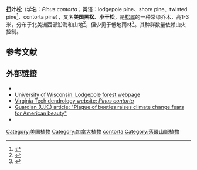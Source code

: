 {{Speciesbox
| image = Pinus contorta 28263.JPG
| image_caption = 
| status = LC
| status_system = IUCN3.1
| status_ref = <ref name=iucn>{{Cite iucn | author = Farjon, A. | title = ''Pinus contorta'' | volume = 2013 | page = e.T42351A2974612 | date = 2013 | doi = 10.2305/IUCN.UK.2013-1.RLTS.T42351A2974612.en }}</ref>
| display_parents = 3
| genus = Pinus
| species = contorta
| authority = [[大卫·道格拉斯_(植物学家)|Douglas]]
| subdivision_ranks = 亚种
| subdivision = 4
| range_map = Pinus contorta subspecies range map 2.png
| range_map_caption =
* {{color|#ee9090|'''''Pinus contorta'' subsp. ''contorta'''''}}
* {{color|#90ee90|'''''P. contorta'' subsp. ''latifolia'''''}}
* {{color|#9090ee|'''''P. contorta'' subsp. ''murrayana'''''}}
}}

'''扭叶松'''（学名：''Pinus contorta''；英语：lodgepole pine、shore pine、twisted pine<ref name=GRIN>{{GRIN |id=28435 |name=Pinus contorta}}</ref>、contorta pine），又名'''美国黑松'''、'''小干松'''，是[[松属|松属]]的一种常绿乔木，高1-3米，分布于北美洲西部沿海和山地<ref name="Moore2008">{{cite book |author1=Moore, Gerry |author2=Kershner, Bruce |author3=Craig Tufts |author4=Daniel Mathews |author5=Gil Nelson |author6=Spellenberg, Richard |author7=Thieret, John W. |author8=Terry Purinton |author9=Block, Andrew |title=National Wildlife Federation Field Guide to Trees of North America |publisher=Sterling |location=New York |year=2008 |page=91 |isbn=978-1-4027-3875-3}}</ref>，但少见于低地雨林<ref name="Sullivan2015">{{cite web | url= http://www.wildflowersearch.com/search?&PlantName=Pinus+contorta | last= Sullivan | first= Steven. K. | year= 2015 | title= ''Pinus contorta'' | website= Wildflower Search | accessdate= 2015-01-24 | archive-date= 2017-05-25 | archive-url= https://web.archive.org/web/20170525105951/http://www.wildflowersearch.com/search?&PlantName=Pinus+contorta | dead-url= no }}</ref>。其种群数量依赖山火控制。

== 参考文献==
{{Reflist|33em}}

==外部链接==
{{Commons+cat|Pinus contorta}}
{{Wikispecies|Pinus contorta|''Pinus contorta''}}
* {{Jepson eFlora|38264 |link=1}}
* [http://www4.uwsp.edu/geo/projects/virtdept/ipvft/lodgep.html University of Wisconsin: Lodgepole forest webpage] {{Wayback|url=http://www4.uwsp.edu/geo/projects/virtdept/ipvft/lodgep.html |date=20160303230335 }}
* [http://dendro.cnre.vt.edu/dendrology/syllabus/factsheet.cfm?ID=177 Virginia Tech dendrology website: ''Pinus contorta''] {{Wayback|url=http://dendro.cnre.vt.edu/dendrology/syllabus/factsheet.cfm?ID=177 |date=20200930192508 }}
* [https://www.theguardian.com/environment/2007/mar/19/usnews.conservationandendangeredspecies Guardian (U.K.) article: "Plague of beetles raises climate change fears for American beauty"] {{Wayback|url=https://www.theguardian.com/environment/2007/mar/19/usnews.conservationandendangeredspecies |date=20210314183701 }}
* {{CalPhotos|Pinus|contorta}}

{{Taxonbar|from=Q165091}}

[[Category:美国植物|Category:美国植物]]
[[Category:加拿大植物|Category:加拿大植物]]
[[Category:松属|contorta]]
[[Category:落磯山脈植物|Category:落磯山脈植物]]